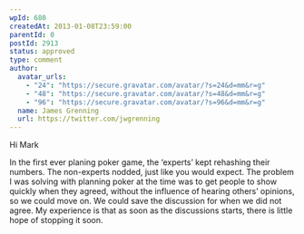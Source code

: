```yaml
---
wpId: 680
createdAt: 2013-01-08T23:59:00
parentId: 0
postId: 2913
status: approved
type: comment
author:
  avatar_urls:
    - "24": "https://secure.gravatar.com/avatar/?s=24&d=mm&r=g"
    - "48": "https://secure.gravatar.com/avatar/?s=48&d=mm&r=g"
    - "96": "https://secure.gravatar.com/avatar/?s=96&d=mm&r=g"
  name: James Grenning
  url: https://twitter.com/jwgrenning
---
```


Hi Mark

In the first ever planing poker game, the ‘experts’ kept rehashing their numbers. The non-experts nodded, just like you would expect. The problem I was solving with planning poker at the time was to get people to show quickly when they agreed, without the influence of hearing others’ opinions, so we could move on. We could save the discussion for when we did not agree. My experience is that as soon as the discussions starts, there is little hope of stopping it soon.